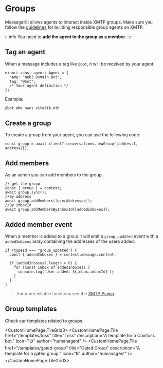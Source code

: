 
# Groups

MessageKit allows agents to interact inside XMTP groups. Make sure you follow the [guidelines](/guidelines) for building responsible group agents on XMTP.

:::info
You need to **add the agent to the group as a member**.
:::

## Tag an agent

When a message includes a tag like `@bot`, it will be received by your agent.

```tsx
export const agent: Agent = {
  name: "Web3 Domain Bot",
  tag: "@bot",
  /* Your agent definition */
};
```

Example:

```bash
@bot who owns vitalik.eth
```

## Create a group

To create a group from your agent, you can use the following code:

```tsx
const group = await client?.conversations.newGroup([address1, address2]);
```

## Add members

As an admin you can add members to the group.

```tsx
// get the group
const { group } = context;
await group.sync();
//By address
await group.addMembers([userAddresses]);
//By inboxId
await group.addMembersByInboxId([addedInboxes]);
```

## Added member event

When a member is added to a group it will emit a `group_updated` event with a `addedInboxes` array containing the addresses of the users added.

```tsx
if (typeId === "group_updated") {
  const { addedInboxes } = context.message.content;

  if (addedInboxes?.length > 0) {
    for (const inbox of addedInboxes) {
      console.log(`User added: ${inbox.inboxId}`);
    }
  }
}
```

> For more reliable functions see the [XMTP Plugin](/plugins/xmtp)

## Group templates

Check our templates related to groups.

<CustomHomePage.TileGrid3>
  <CustomHomePage.Tile
    href="/templates/toss"
    title="Toss"
    description="A template for a Cointoss bot."
    icon="🪙"
    author="humanagent"
  />
  <CustomHomePage.Tile
    href="/templates/gated-group"
    title="Gated Group"
    description="A template for a gated group."
    icon="🔒"
    author="humanagent"
  />
</CustomHomePage.TileGrid3>
